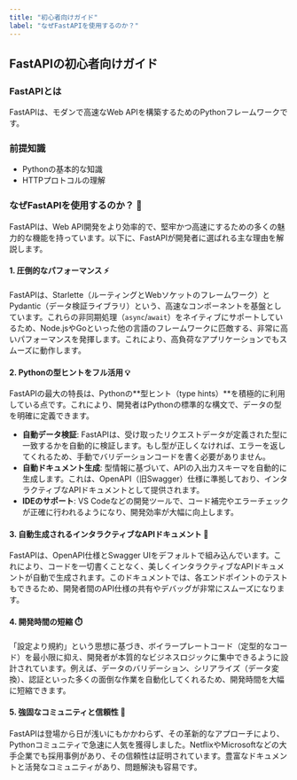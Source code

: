 ```yaml
---
title: "初心者向けガイド"
label: "なぜFastAPIを使用するのか？"
---
```


## FastAPIの初心者向けガイド

### FastAPIとは

FastAPIは、モダンで高速なWeb APIを構築するためのPythonフレームワークです。

### 前提知識

- Pythonの基本的な知識
- HTTPプロトコルの理解

### なぜFastAPIを使用するのか？ 🚀

FastAPIは、Web API開発をより効率的で、堅牢かつ高速にするための多くの魅力的な機能を持っています。以下に、FastAPIが開発者に選ばれる主な理由を解説します。

#### 1. 圧倒的なパフォーマンス ⚡️

FastAPIは、Starlette（ルーティングとWebソケットのフレームワーク）とPydantic（データ検証ライブラリ）という、高速なコンポーネントを基盤としています。これらの非同期処理（`async`/`await`）をネイティブにサポートしているため、Node.jsやGoといった他の言語のフレームワークに匹敵する、非常に高いパフォーマンスを発揮します。これにより、高負荷なアプリケーションでもスムーズに動作します。

#### 2. Pythonの型ヒントをフル活用 💡

FastAPIの最大の特長は、Pythonの**型ヒント（type hints）**を積極的に利用している点です。これにより、開発者はPythonの標準的な構文で、データの型を明確に定義できます。

- **自動データ検証**: FastAPIは、受け取ったリクエストデータが定義された型に一致するかを自動的に検証します。もし型が正しくなければ、エラーを返してくれるため、手動でバリデーションコードを書く必要がありません。
- **自動ドキュメント生成**: 型情報に基づいて、APIの入出力スキーマを自動的に生成します。これは、OpenAPI（旧Swagger）仕様に準拠しており、インタラクティブなAPIドキュメントとして提供されます。
- **IDEのサポート**: VS Codeなどの開発ツールで、コード補完やエラーチェックが正確に行われるようになり、開発効率が大幅に向上します。

#### 3. 自動生成されるインタラクティブなAPIドキュメント 📝

FastAPIは、OpenAPI仕様とSwagger UIをデフォルトで組み込んでいます。これにより、コードを一切書くことなく、美しくインタラクティブなAPIドキュメントが自動で生成されます。このドキュメントでは、各エンドポイントのテストもできるため、開発者間のAPI仕様の共有やデバッグが非常にスムーズになります。

#### 4. 開発時間の短縮 ⏱️

「設定より規約」という思想に基づき、ボイラープレートコード（定型的なコード）を最小限に抑え、開発者が本質的なビジネスロジックに集中できるように設計されています。例えば、データのバリデーション、シリアライズ（データ変換）、認証といった多くの面倒な作業を自動化してくれるため、開発時間を大幅に短縮できます。

#### 5. 強固なコミュニティと信頼性 🤝

FastAPIは登場から日が浅いにもかかわらず、その革新的なアプローチにより、Pythonコミュニティで急速に人気を獲得しました。NetflixやMicrosoftなどの大手企業でも採用事例があり、その信頼性は証明されています。豊富なドキュメントと活発なコミュニティがあり、問題解決も容易です。
